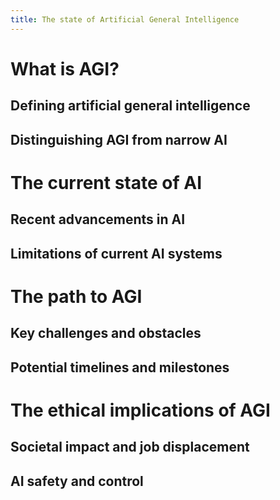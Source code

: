 ```yaml
---
title: The state of Artificial General Intelligence
---
```

# What is AGI?

## Defining artificial general intelligence

## Distinguishing AGI from narrow AI

# The current state of AI

## Recent advancements in AI

## Limitations of current AI systems

# The path to AGI

## Key challenges and obstacles

## Potential timelines and milestones

# The ethical implications of AGI

## Societal impact and job displacement

## AI safety and control
